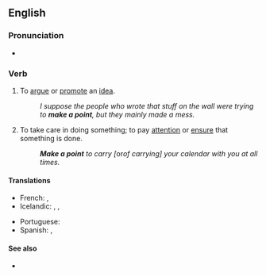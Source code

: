 ==English==

===Pronunciation===
* {{audio|en|En-au-make a point.ogg|Audio (AU)}}

===Verb===
{{en-verb|makes a point|making a point|made a point}}

# {{lb|en|idiomatic}} To [[argue]] or [[promote]] an [[idea]].
#: ''I suppose the people who wrote that stuff on the wall were trying to '''make a point''', but they mainly made a mess.''
#: {{syn|en|[[make]] [[a]] [[statement]]}}
# {{lb|en|idiomatic}} To take care in doing something; to pay [[attention]] or [[ensure]] that something is done.
#: '''''Make a point''' to carry [''or'' of carrying] your calendar with you at all times.''

====Translations====
{{trans-top|to take care in doing something}}
* French: {{t|fr|mettre un point d'honneur à}}, {{t+|fr|se faire un point d'honneur de}}
* Icelandic: {{t|is|standa fast á}}, {{t|is|leggja áherslu á}}, {{t|is|hafa fyrir reglu}}
{{trans-mid}}
* Portuguese: {{t|pt|fazer questão}}
* Spanish: {{t|es|procurar hacer algo}}, {{t|es|asegurarse de hacer algo}}
{{trans-bottom}}

====See also====
* {{l|en|case in point}}